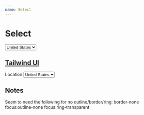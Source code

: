 ```yaml
---
name: Select
---
```



# Select

<Playground>
  <div className="flex flex-col gap-1">
    <div className="w-full max-w-xs mx-auto">
      <Select id="location" name="location" defaultValue="Canada">
        <option>United States</option>
        <option>Canada</option>
        <option>Mexico</option>
      </Select>
    </div>
  </div>
</Playground>

## [Tailwind UI](https://tailwindui.com/components/application-ui/forms/select-menus)

<Playground>
  <div className="w-full max-w-xs mx-auto">
    <label
      htmlFor="location"
      className="block text-sm font-medium text-gray-700"
    >
      Location
    </label>
    <select
      id="location"
      name="location"
      className="mt-1 block w-full pl-3 pr-10 py-2 text-base border-gray-300 focus:outline-none focus:ring-indigo-500 focus:border-indigo-500 sm:text-sm rounded-md"
      defaultValue="Canada"
    >
      <option>United States</option>
      <option>Canada</option>
      <option>Mexico</option>
    </select>
  </div>
</Playground>

## Notes

Seem to need the following for no outline/border/ring: border-none focus:outline-none focus:ring-transparent
